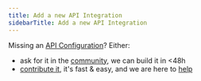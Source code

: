 ```yaml
---
title: Add a new API Integration
sidebarTitle: Add a new API Integration
---
```


Missing an [API Configuration](/core-concepts#api-configuration)? Either:

-   ask for it in the [community](https://nango.dev/slack), we can build it in &lt;48h
-   [contribute it](/contribute), it's fast & easy, and we are here to [help](https://nango.dev/slack)
